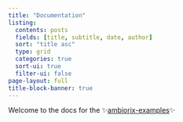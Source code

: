 ```yaml
---
title: "Documentation"
listing:
  contents: posts
  fields: [title, subtitle, date, author]
  sort: "title asc"
  type: grid
  categories: true
  sort-ui: true
  filter-ui: false
page-layout: full
title-block-banner: true
---
```


Welcome to the docs for the ✨[ambiorix-examples](https://github.com/kennedymwavu/ambiorix-examples)✨
